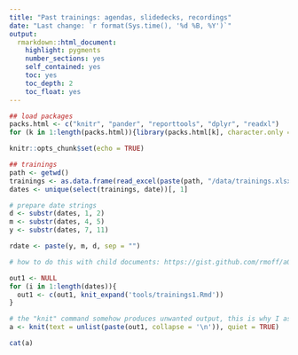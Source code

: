 ```yaml
---
title: "Past trainings: agendas, slidedecks, recordings"
date: "Last change: `r format(Sys.time(), '%d %B, %Y')`"
output: 
  rmarkdown::html_document:
    highlight: pygments
    number_sections: yes
    self_contained: yes
    toc: yes
    toc_depth: 2
    toc_float: yes
---
```


```r
## load packages
packs.html <- c("knitr", "pander", "reporttools", "dplyr", "readxl")
for (k in 1:length(packs.html)){library(packs.html[k], character.only = TRUE)}

knitr::opts_chunk$set(echo = TRUE)

## trainings
path <- getwd()
trainings <- as.data.frame(read_excel(paste(path, "/data/trainings.xlsx", sep = ""), col_types = NULL))
dates <- unique(select(trainings, date))[, 1]

# prepare date strings
d <- substr(dates, 1, 2)
m <- substr(dates, 4, 5)
y <- substr(dates, 7, 11)

rdate <- paste(y, m, d, sep = "")
```

```r

# how to do this with child documents: https://gist.github.com/rmoff/a043676a2f084b81a434

out1 <- NULL
for (i in 1:length(dates)){
  out1 <- c(out1, knit_expand('tools/trainings1.Rmd'))
}

# the "knit" command somehow produces unwanted output, this is why I assign its output to a and use a separate chunk to display a
a <- knit(text = unlist(paste(out1, collapse = '\n')), quiet = TRUE)
```

```r
cat(a)
```





